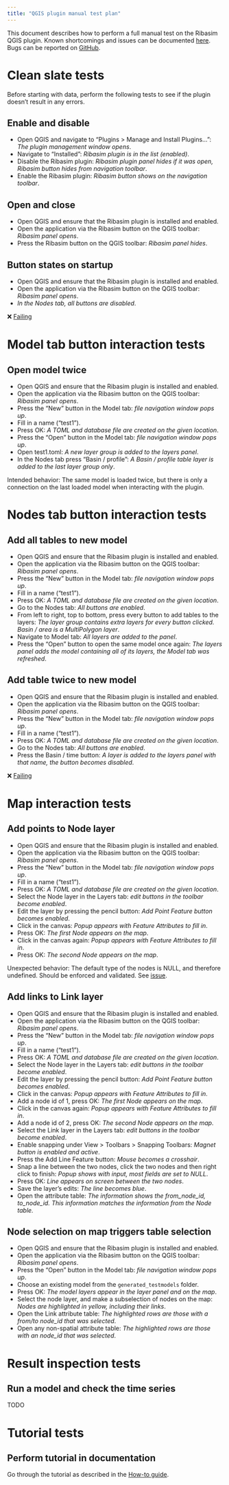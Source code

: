 ```yaml
---
title: "QGIS plugin manual test plan"
---
```


This document describes how to perform a full manual test on the Ribasim QGIS plugin.
Known shortcomings and issues can be documented [here](/known_issues.qmd).
Bugs can be reported on [GitHub](https://github.com/Deltares/Ribasim/issues).

# Clean slate tests
Before starting with data, perform the following tests to see if the plugin doesn't result in any errors.

## Enable and disable

- Open QGIS and navigate to "Plugins > Manage and Install Plugins...": _The plugin management window opens_.
- Navigate to "Installed": _Ribasim plugin is in the list (enabled)_.
- Disable the Ribasim plugin: _Ribasim plugin panel hides if it was open, Ribasim button hides from navigation toolbar_.
- Enable the Ribasim plugin: _Ribasim button shows on the navigation toolbar_.

## Open and close

- Open QGIS and ensure that the Ribasim plugin is installed and enabled.
- Open the application via the Ribasim button on the QGIS toolbar: _Ribasim panel opens_.
- Press the Ribasim button on the QGIS toolbar: _Ribasim panel hides_.

## Button states on startup

- Open QGIS and ensure that the Ribasim plugin is installed and enabled.
- Open the application via the Ribasim button on the QGIS toolbar: _Ribasim panel opens_.
- _In the Nodes tab, all buttons are disabled_.

❌ [Failing](https://github.com/Deltares/Ribasim/issues/1678)

# Model tab button interaction tests

## Open model twice

- Open QGIS and ensure that the Ribasim plugin is installed and enabled.
- Open the application via the Ribasim button on the QGIS toolbar: _Ribasim panel opens_.
- Press the "New" button in the Model tab: _file navigation window pops up_.
- Fill in a name ("test1").
- Press OK: _A TOML and database file are created on the given location_.
- Press the "Open" button in the Model tab: _file navigation window pops up_.
- Open test1.toml: _A new layer group is added to the layers panel_.
- In the Nodes tab press "Basin / profile": _A Basin / profile table layer is added to the last layer group only_.

Intended behavior: The same model is loaded twice, but there is only a connection on the last loaded model when interacting with the plugin.

# Nodes tab button interaction tests

## Add all tables to new model

- Open QGIS and ensure that the Ribasim plugin is installed and enabled.
- Open the application via the Ribasim button on the QGIS toolbar: _Ribasim panel opens_.
- Press the "New" button in the Model tab: _file navigation window pops up_.
- Fill in a name ("test1").
- Press OK: _A TOML and database file are created on the given location_.
- Go to the Nodes tab: _All buttons are enabled_.
- From left to right, top to bottom, press every button to add tables to the layers: _The layer group contains extra layers for every button clicked. Basin / area is a MultiPolygon layer_.
- Navigate to Model tab: _All layers are added to the panel_.
- Press the "Open" button to open the same model once again: _The layers panel adds the model containing all of its layers, the Model tab was refreshed_.

## Add table twice to new model

- Open QGIS and ensure that the Ribasim plugin is installed and enabled.
- Open the application via the Ribasim button on the QGIS toolbar: _Ribasim panel opens_.
- Press the "New" button in the Model tab: _file navigation window pops up_.
- Fill in a name ("test1").
- Press OK: _A TOML and database file are created on the given location_.
- Go to the Nodes tab: _All buttons are enabled_.
- Press the Basin / time button: _A layer is added to the layers panel with that name, the button becomes disabled_.

❌ [Failing](https://github.com/Deltares/Ribasim/issues/1685)

# Map interaction tests

## Add points to Node layer

- Open QGIS and ensure that the Ribasim plugin is installed and enabled.
- Open the application via the Ribasim button on the QGIS toolbar: _Ribasim panel opens_.
- Press the "New" button in the Model tab: _file navigation window pops up_.
- Fill in a name ("test1").
- Press OK: _A TOML and database file are created on the given location_.
- Select the Node layer in the Layers tab: _edit buttons in the toolbar become enabled_.
- Edit the layer by pressing the pencil button: _Add Point Feature button becomes enabled_.
- Click in the canvas: _Popup appears with Feature Attributes to fill in_.
- Press OK: _The first Node appears on the map_.
- Click in the canvas again: _Popup appears with Feature Attributes to fill in_.
- Press OK: _The second Node appears on the map_.

Unexpected behavior: The default type of the nodes is NULL, and therefore undefined.
Should be enforced and validated.
See [issue](https://github.com/Deltares/Ribasim/issues/1688#issuecomment-2265315907).

## Add links to Link layer

- Open QGIS and ensure that the Ribasim plugin is installed and enabled.
- Open the application via the Ribasim button on the QGIS toolbar: _Ribasim panel opens_.
- Press the "New" button in the Model tab: _file navigation window pops up_.
- Fill in a name ("test1").
- Press OK: _A TOML and database file are created on the given location_.
- Select the Node layer in the Layers tab: _edit buttons in the toolbar become enabled_.
- Edit the layer by pressing the pencil button: _Add Point Feature button becomes enabled_.
- Click in the canvas: _Popup appears with Feature Attributes to fill in_.
- Add a node id of 1, press OK: _The first Node appears on the map_.
- Click in the canvas again: _Popup appears with Feature Attributes to fill in_.
- Add a node id of 2, press OK: _The second Node appears on the map_.
- Select the Link layer in the Layers tab: _edit buttons in the toolbar become enabled_.
- Enable snapping under View > Toolbars > Snapping Toolbars: _Magnet button is enabled and active_.
- Press the Add Line Feature button: _Mouse becomes a crosshair_.
- Snap a line between the two nodes, click the two nodes and then right click to finish: _Popup shows with input, most fields are set to NULL_.
- Press OK: _Line appears on screen between the two nodes_.
- Save the layer's edits: _The line becomes blue_.
- Open the attribute table: _The information shows the from\_node\_id, to\_node\_id. This information matches the information from the Node table._

## Node selection on map triggers table selection

- Open QGIS and ensure that the Ribasim plugin is installed and enabled.
- Open the application via the Ribasim button on the QGIS toolbar: _Ribasim panel opens_.
- Press the "Open" button in the Model tab: _file navigation window pops up_.
- Choose an existing model from the `generated_testmodels` folder.
- Press OK: _The model layers appear in the layer panel and on the map_.
- Select the node layer, and make a subselection of nodes on the map: _Nodes are highlighted in yellow, including their links_.
- Open the Link attribute table: _The highlighted rows are those with a from/to node\_id that was selected_.
- Open any non-spatial attribute table: _The highlighted rows are those with an node\_id that was selected_.

# Result inspection tests

## Run a model and check the time series
TODO

# Tutorial tests

## Perform tutorial in documentation

Go through the tutorial as described in the [How-to guide](/guide/qgis.qmd).
